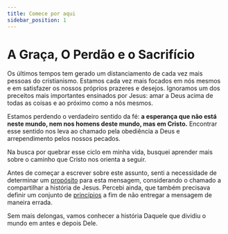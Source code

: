 ```yaml
---
title: Comece por aqui
sidebar_position: 1
---
```



# A Graça, O Perdão e o Sacrifício

Os últimos tempos tem gerado um distanciamento de cada vez mais pessoas do cristianismo. Estamos cada vez mais focados em nós mesmos e em satisfazer os nossos próprios prazeres e desejos. Ignoramos um dos preceitos mais importantes ensinados por Jesus: amar a Deus acima de todas as coisas e ao próximo como a nós mesmos.

Estamos perdendo o verdadeiro sentido da fé: **a esperança que não está neste mundo, nem nos homens deste mundo, mas em Cristo.** Encontrar esse sentido nos leva ao chamado pela obediência a Deus e arrependimento pelos nossos pecados.

<CenteredImageWithCaption
  src="/img/stories/a-cruz.png"
  alt="a cruz"
  caption="A cruz: símbolo do sacrifício de Cristo"
  maxWidth={500}
/>

Na busca por quebrar esse ciclo em minha vida, busquei aprender mais sobre o caminho que Cristo nos orienta a seguir.

Antes de começar a escrever sobre este assunto, senti a necessidade de determinar um [propósito](/purpose) para esta mensagem, considerando o chamado a compartilhar a história de Jesus. Percebi ainda, que também precisava definir um conjunto de [princípios](/principles) a fim de não entregar a mensagem de maneira errada.

Sem mais delongas, vamos conhecer a história Daquele que dividiu o mundo em antes e depois Dele.
